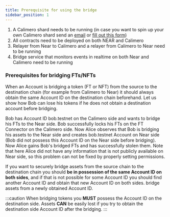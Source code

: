 ```yaml
---
title: Prerequisite for using the bridge
sidebar_position: 1
---
```



1. A Calimero shard needs to be running (in case you want to spin up your own Calimero shard send an [email](mailto:info@calimero.network) or [fill out this form](https://www.calimero.network/contact))
2. All contracts need to be deployed on both NEAR and Calimero
3. Relayer from Near to Calimero and a relayer from Calimero to Near need to be running
4. Bridge service that monitors events in realtime on both Near and Calimero need to be running

### Prerequisites for bridging FTs/NFTs

When an Account is bridging a token (FT or NFT) from the source to the destination chain (for example from Calimero to Near) it should always obtain
the same Account ID on the destination chain beforehand. Let us show how Bob can lose his tokens if he does not obtain a destination account before bridging.

Bob has Account ID bob.testnet on the Calimero side and wants to bridge his FTs to the Near side. Bob successfully locks his FTs on the
FT Connector on the Calimero side. Now Alice observes that Bob is bridging his assets to the Near side and creates bob.testnet Account on
Near side (Bob did not possess this Account ID on the Near side before bridging). Now Alice gains Bob's bridged FTs and has successfully stolen them. Note that here Alice did not have any information that is not publicly available on Near side, so this problem can not be fixed by properly setting permissions.

If you want to securely bridge assets from the source chain to the destination chain you should **be in possession of the same Account ID on both sides**, and
if that is not possible for some Account ID you should find another Account ID and obtain that new Account ID on both sides.
bridge assets from a newly obtained Account ID.

:::caution
When bridging tokens you **MUST** possess the Account ID on the destination side. Assets **CAN** be easily lost if you try to obtain the destination side Account ID after the bridging.
:::
